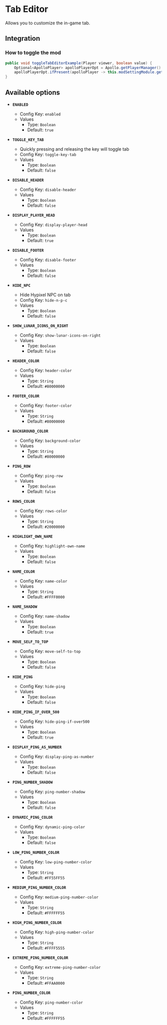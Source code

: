 # Tab Editor

Allows you to customize the in-game tab.

## Integration

### How to toggle the mod

```java
public void toggleTabEditorExample(Player viewer, boolean value) {
    Optional<ApolloPlayer> apolloPlayerOpt = Apollo.getPlayerManager().getPlayer(viewer.getUniqueId());
    apolloPlayerOpt.ifPresent(apolloPlayer -> this.modSettingModule.getOptions().set(apolloPlayer, ModTab.ENABLED, value));
}
```

## Available options

- __`ENABLED`__
    - Config Key: `enabled`
    - Values
        - Type: `Boolean`
        - Default: `true`

- __`TOGGLE_KEY_TAB`__
    - Quickly pressing and releasing the key will toggle tab
    - Config Key: `toggle-key-tab`
    - Values
        - Type: `Boolean`
        - Default: `false`

- __`DISABLE_HEADER`__
    - Config Key: `disable-header`
    - Values
        - Type: `Boolean`
        - Default: `false`

- __`DISPLAY_PLAYER_HEAD`__
    - Config Key: `display-player-head`
    - Values
        - Type: `Boolean`
        - Default: `true`

- __`DISABLE_FOOTER`__
    - Config Key: `disable-footer`
    - Values
        - Type: `Boolean`
        - Default: `false`

- __`HIDE_NPC`__
    - Hide Hypixel NPC on tab
    - Config Key: `hide-n-p-c`
    - Values
        - Type: `Boolean`
        - Default: `false`

- __`SHOW_LUNAR_ICONS_ON_RIGHT`__
    - Config Key: `show-lunar-icons-on-right`
    - Values
        - Type: `Boolean`
        - Default: `false`

- __`HEADER_COLOR`__
    - Config Key: `header-color`
    - Values
        - Type: `String`
        - Default: `#80000000`

- __`FOOTER_COLOR`__
    - Config Key: `footer-color`
    - Values
        - Type: `String`
        - Default: `#80000000`

- __`BACKGROUND_COLOR`__
    - Config Key: `background-color`
    - Values
        - Type: `String`
        - Default: `#80000000`

- __`PING_ROW`__
    - Config Key: `ping-row`
    - Values
        - Type: `Boolean`
        - Default: `false`

- __`ROWS_COLOR`__
    - Config Key: `rows-color`
    - Values
        - Type: `String`
        - Default: `#20000000`

- __`HIGHLIGHT_OWN_NAME`__
    - Config Key: `highlight-own-name`
    - Values
        - Type: `Boolean`
        - Default: `false`

- __`NAME_COLOR`__
    - Config Key: `name-color`
    - Values
        - Type: `String`
        - Default: `#FFFF0000`

- __`NAME_SHADOW`__
    - Config Key: `name-shadow`
    - Values
        - Type: `Boolean`
        - Default: `true`

- __`MOVE_SELF_TO_TOP`__
    - Config Key: `move-self-to-top`
    - Values
        - Type: `Boolean`
        - Default: `false`

- __`HIDE_PING`__
    - Config Key: `hide-ping`
    - Values
        - Type: `Boolean`
        - Default: `false`

- __`HIDE_PING_IF_OVER_500`__
    - Config Key: `hide-ping-if-over500`
    - Values
        - Type: `Boolean`
        - Default: `true`

- __`DISPLAY_PING_AS_NUMBER`__
    - Config Key: `display-ping-as-number`
    - Values
        - Type: `Boolean`
        - Default: `false`

- __`PING_NUMBER_SHADOW`__
    - Config Key: `ping-number-shadow`
    - Values
        - Type: `Boolean`
        - Default: `false`

- __`DYNAMIC_PING_COLOR`__
    - Config Key: `dynamic-ping-color`
    - Values
        - Type: `Boolean`
        - Default: `false`

- __`LOW_PING_NUMBER_COLOR`__
    - Config Key: `low-ping-number-color`
    - Values
        - Type: `String`
        - Default: `#FF55FF55`

- __`MEDIUM_PING_NUMBER_COLOR`__
    - Config Key: `medium-ping-number-color`
    - Values
        - Type: `String`
        - Default: `#FFFFFF55`

- __`HIGH_PING_NUMBER_COLOR`__
    - Config Key: `high-ping-number-color`
    - Values
        - Type: `String`
        - Default: `#FFFF5555`

- __`EXTREME_PING_NUMBER_COLOR`__
    - Config Key: `extreme-ping-number-color`
    - Values
        - Type: `String`
        - Default: `#FFAA0000`

- __`PING_NUMBER_COLOR`__
    - Config Key: `ping-number-color`
    - Values
        - Type: `String`
        - Default: `#FFFFFF55`

